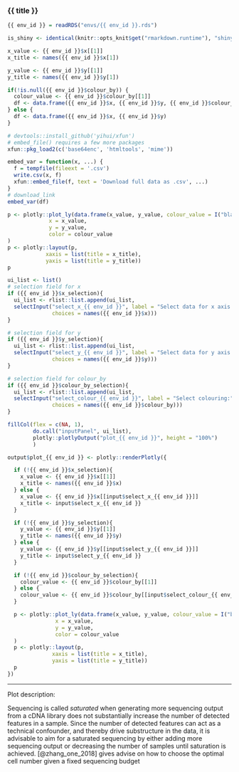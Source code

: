 
### {{ title }}

<!-- Component created on {{ date }} -->

```r
{{ env_id }} = readRDS("envs/{{ env_id }}.rds")

is_shiny <- identical(knitr::opts_knit$get("rmarkdown.runtime"), "shiny")
```

```r

x_value <- {{ env_id }}$x[[1]]
x_title <- names({{ env_id }}$x[1])

y_value <- {{ env_id }}$y[[1]]
y_title <- names({{ env_id }}$y[1])

if(!is.null({{ env_id }}$colour_by)) {
  colour_value <- {{ env_id }}$colour_by[[1]]
  df <- data.frame({{ env_id }}$x, {{ env_id }}$y, {{ env_id }}$colour_by)
} else {
  df <- data.frame({{ env_id }}$x, {{ env_id }}$y)
}

# devtools::install_github('yihui/xfun')
# embed_file() requires a few more packages
xfun::pkg_load2(c('base64enc', 'htmltools', 'mime'))

embed_var = function(x, ...) {
  f = tempfile(fileext = '.csv')
  write.csv(x, f)
  xfun::embed_file(f, text = 'Download full data as .csv', ...)
}
# download_link
embed_var(df)

p <- plotly::plot_ly(data.frame(x_value, y_value, colour_value = I("black")),
             x = x_value,
             y = y_value,
             color = colour_value
)
p <- plotly::layout(p,
            xaxis = list(title = x_title),
            yaxis = list(title = y_title))
p

```

```r

ui_list <- list()
# selection field for x
if ({{ env_id }}$x_selection){
  ui_list <- rlist::list.append(ui_list,
  selectInput("select_x_{{ env_id }}", label = "Select data for x axis:",
              choices = names({{ env_id }}$x)))
}

# selection field for y
if ({{ env_id }}$y_selection){
  ui_list <- rlist::list.append(ui_list,
  selectInput("select_y_{{ env_id }}", label = "Select data for y axis:",
              choices = names({{ env_id }}$y)))
}

# selection field for colour_by
if ({{ env_id }}$colour_by_selection){
  ui_list <- rlist::list.append(ui_list,
  selectInput("select_colour_{{ env_id }}", label = "Select colouring:",
              choices = names({{ env_id }}$colour_by)))
}

fillCol(flex = c(NA, 1),
        do.call("inputPanel", ui_list),
        plotly::plotlyOutput("plot_{{ env_id }}", height = "100%")
        )

output$plot_{{ env_id }} <- plotly::renderPlotly({

  if (!{{ env_id }}$x_selection){
    x_value <- {{ env_id }}$x[[1]]
    x_title <- names({{ env_id }}$x)
  } else {
    x_value <- {{ env_id }}$x[[input$select_x_{{ env_id }}]]
    x_title <- input$select_x_{{ env_id }}
  }

  if (!{{ env_id }}$y_selection){
    y_value <- {{ env_id }}$y[[1]]
    y_title <- names({{ env_id }}$y)
  } else {
    y_value <- {{ env_id }}$y[[input$select_y_{{ env_id }}]]
    y_title <- input$select_y_{{ env_id }}
  }

  if (!{{ env_id }}$colour_by_selection){
    colour_value <- {{ env_id }}$colour_by[[1]]
  } else {
    colour_value <- {{ env_id }}$colour_by[[input$select_colour_{{ env_id }}]]
  }

  p <- plotly::plot_ly(data.frame(x_value, y_value, colour_value = I("black")),
               x = x_value,
               y = y_value,
               color = colour_value
  )
  p <- plotly::layout(p,
              xaxis = list(title = x_title),
              yaxis = list(title = y_title))
  p
})

```

***

Plot description:

Sequencing is called *saturated* when generating more sequencing output from a cDNA library does not substantially increase the number of detected features in a sample. Since the number of detected features can act as a technical confounder, and thereby drive substructure in the data, it is advisable to aim for a saturated sequencing by either adding more sequencing output or decreasing the number of samples until saturation is achieved. [@zhang_one_2018] gives advise on how to choose the optimal cell number given a fixed sequencing budget


